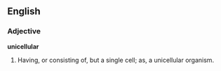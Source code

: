 ==English==

===Adjective===

'''unicellular'''

#Having, or consisting of, but a single cell; as, a unicellular organism.